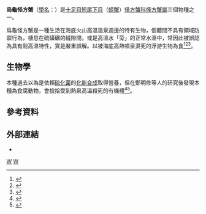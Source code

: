 {{Speciesbox
| taxon =  Xenograpsus testudinatus
| binomial_authority = (Ng, Huang & Ho, 2000)<ref name=WoRMS_444836>{{cite WoRMS |last=Davie |first=P. |year=2012 |title=Xenograpsus testudinatus |id=444836}}</ref>
| image = Specimen of Xenograpsus testudinatus-2.JPG
}}
'''烏龜怪方蟹'''（[[學名|學名]]：{{lang|la|''Xenograpsus testudinatus''}}）是[[十足目|十足目]][[短尾下目|短尾下目]]（[[螃蟹|螃蟹]]）[[怪方蟹科|怪方蟹科]][[怪方蟹屬|怪方蟹屬]]三個物種之一。

烏龜怪方蟹是一種生活在海底火山高溫溫泉週邊的特有生物，個體間不具有領域防禦行為，棲息在硫磺礦的縫隙間，或是高溫水「旁」的正常水溫中，常因此被誤認為具有耐高溫特性，實是嚴重誤解。以被海底高熱噴泉燙死的浮游生物為食<ref>{{cite news |author=廖雅欣 |title=龜山島特有蟹 住海底火山旁 |url=http://udn.com/NEWS/NATIONAL/NAT5/8192391.shtml |archiveurl=https://web.archive.org/web/20131002050655/http://udn.com/NEWS/NATIONAL/NAT5/8192391.shtml |publisher=[[聯合報|聯合報]] |date=2013-09-29 |archivedate=2013-10-02 |language=zh-hant |accessdate=2013-12-06 |dead-url=no }}</ref><ref>{{cite news |url=http://www.epochtimes.com/b5/13/11/30/n4023219.htm |title=烏龜怪方蟹 海底溫泉特有生物 |author=林恆立 |language=zh-hant |date=2013-11-30 |accessdate=2013-12-05 |archive-date=2020-09-19 |archive-url=https://web.archive.org/web/20200919221614/https://www.epochtimes.com/b5/13/11/30/n4023219.htm |dead-url=no }}</ref><ref>{{cite news|url=http://www.ettoday.net/news/20131002/277117.htm#ixzz3BCQMJh6L|title=熱鍋邊的螃蟹！龜山島「烏龜怪方蟹」住140℃溫泉裡|publisher=[[ETtoday|ETtoday]]生活新聞|language=zh-hant|date=2013-01-02|accessdate=2014-08-23|archive-date=2020-09-19|archive-url=https://web.archive.org/web/20200919161645/https://www.ettoday.net/news/20131002/277117.htm#ixzz3BCQMJh6L|dead-url=no}}</ref>。

== 生物學 ==
本種過去以為是依賴[[硫化菌|硫化菌]]的[[化能合成|化能合成]]取得營養，但在鄭明修等人的研究後發現本種為食腐動物，會撿拾受到熱泉高溫殺死的有機體<ref>{{Cite journal |url=https://www.nature.com/articles/432969a |title=Hydrothermal vent crabs feast on sea ‘snow’ |last=Jeng |first=M.-S. |authorlink1=鄭明修 |last2=Ng |first2=N. K. |last3=Ng |first3=P. K. L. |authorlink3=黃麒麟 |date=2004-12 |journal=''[[自然_(期刊)|Nature]]'' |issn=1476-4687 |volume=432 |issue=7020 |doi=10.1038/432969a |pages=969 |language=en |access-date=2019-06-30 |archive-date=2020-09-17 |archive-url=https://web.archive.org/web/20200917163115/https://www.nature.com/articles/432969a |dead-url=no }}</ref><ref>{{Cite web|title=專吃海洋「飄雪」的怪方蟹|url=http://sa.ylib.com/MagArticle.aspx?Unit=newscan&id=629|accessdate=2019-06-30|work=sa.ylib.com|language=zh-Hant|archive-date=2020-09-20|archive-url=https://web.archive.org/web/20200920034039/https://sa.ylib.com/MagArticle.aspx?Unit=newscan&id=629|dead-url=no}}</ref>。

== 參考資料 ==
{{Reflist}}

== 外部連結 ==
*{{commonscat-inline}}

{{Taxonbar}}
[[Category:2000年描述的动物|W]]
[[Category:怪方蟹屬|W]]
